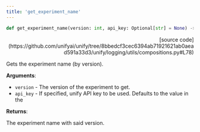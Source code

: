 ```yaml
---
title: 'get_experiment_name'
---
```


```python
def get_experiment_name(version: int, api_key: Optional[str] = None) -> str:
```

<p align="right">[source code](https://github.com/unifyai/unify/tree/8bbedcf3cec6394ab71921621ab0aead591a33d3/unify/logging/utils/compositions.py#L78)</p>

Gets the experiment name (by version).

**Arguments**:

- `version` - The version of the experiment to get.
- `api_key` - If specified, unify API key to be used. Defaults to the value in the



**Returns**:

The experiment name with said version.